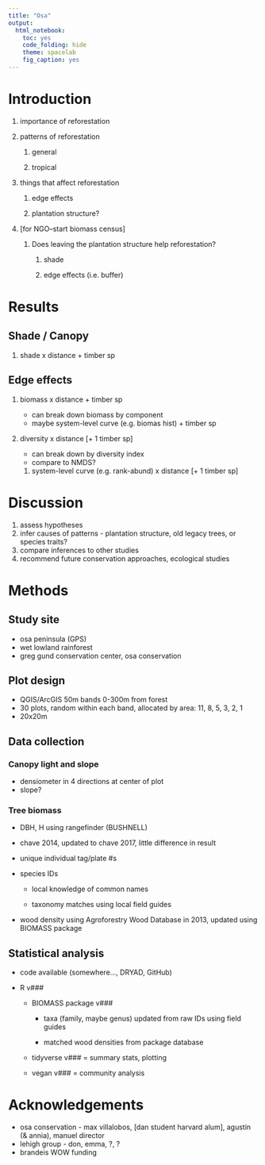 ```yaml
---
title: "Osa"
output: 
  html_notebook: 
    toc: yes
    code_folding: hide
    theme: spacelab
    fig_caption: yes
---
```


# Introduction

1.  importance of reforestation

2.  patterns of reforestation

    1.  general

    2.  tropical

3.  things that affect reforestation

    1.  edge effects

    2.  plantation structure?

4.  [for NGO--start biomass census]

    1.  Does leaving the plantation structure help reforestation?

        1.  shade

        2.  edge effects (i.e. buffer)

# Results

## Shade / Canopy

1.  shade x distance + timber sp

## Edge effects

1.  biomass x distance + timber sp

    -   can break down biomass by component
    -   maybe system-level curve (e.g. biomas hist) + timber sp

2.  diversity x distance [+ 1 timber sp]

    -   can break down by diversity index
    -   compare to NMDS?

    1.  system-level curve (e.g. rank-abund) x distance [+ 1 timber sp]

# Discussion

1.  assess hypotheses
2.  infer causes of patterns - plantation structure, old legacy trees, or species traits?
3.  compare inferences to other studies
4.  recommend future conservation approaches, ecological studies

# Methods

## Study site

-   osa peninsula (GPS)
-   wet lowland rainforest
-   greg gund conservation center, osa conservation

## Plot design

-   QGIS/ArcGIS 50m bands 0-300m from forest
-   30 plots, random within each band, allocated by area: 11, 8, 5, 3, 2, 1
-   20x20m

## Data collection

### Canopy light and slope

-   densiometer in 4 directions at center of plot
-   slope?

### Tree biomass

-   DBH, H using rangefinder (BUSHNELL)

-   chave 2014, updated to chave 2017, little difference in result

-   unique individual tag/plate \#s

-   species IDs

    -   local knowledge of common names

    -   taxonomy matches using local field guides

-   wood density using Agroforestry Wood Database in 2013, updated using BIOMASS package

## Statistical analysis

-   code available (somewhere..., DRYAD, GitHub)

-   R v\#\#\#

    -   BIOMASS package v\#\#\#

        -   taxa (family, maybe genus) updated from raw IDs using field guides

        -   matched wood densities from package database

    -   tidyverse v\#\#\# = summary stats, plotting

    -   vegan v\#\#\# = community analysis

# Acknowledgements

-   osa conservation - max villalobos, [dan student harvard alum], agustín (& annia), manuel director
-   lehigh group - don, emma, ?, ?
-   brandeis WOW funding
